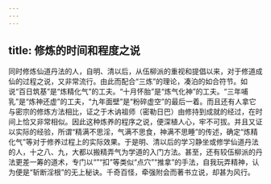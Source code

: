 ```yaml
---
---
---
```

title: 修炼的时间和程度之说
---




同时修炼仙道丹法的人，自明、清以后，从伍柳派的重视和提倡以来，对于修道成仙的过程之说，又非常流行。由此而配合“三炼”的理论，凑泊的如合符节。如说“百日筑基”是“炼精化气”的工夫。“十月怀胎”是“炼气化神”的工夫。“三年哺乳”是“炼神还虚”的工夫，“九年面壁”是“粉碎虚空”的最后一着。而且还有人拿它与密宗的修炼方法相比，证之于木讷祖师（密勒日巴）由修持到成就的经过，在时间上恰又非常相似。因此这种炼养的程序之说，便深植人心，牢不可拔。并且又证以实际的经验，所谓“精满不思淫，气满不思食，神满不思睡”的传述，确定“炼精化气”等对于修养过程上的实际效果。于是明、清以后的学习静坐或修学仙道丹法的人，十之八、九，大都以搬精弄气为学道的入门方法。甚至，还有较伍柳派的丹法更差一筹的道术，专门以“”“扣”等类似“点穴”“推拿”的手法，自我玩弄精神，认为便是“斩断淫根”的无上秘诀。千奇百怪，牵强附会而著书立说，却甚为风行。